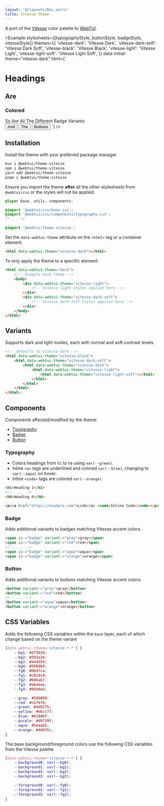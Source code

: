 ```yaml
---
layout: '@/layouts/Doc.astro'
title: Vitesse Theme
---
```



A port of the [Vitesse](https://github.com/antfu/vscode-theme-vitesse) color palette to [WebTUI](https://github.com/webtui/webtui).

<Example
    stylesheets={[typographyStyle, buttonStyle, badgeStyle, vitesseStyle]}
    themes={{
        'vitesse-dark': 'Vitesse Dark',
        'vitesse-dark-soft': 'Vitesse Dark Soft',
        'vitesse-black': 'Vitesse Black',
        'vitesse-light': 'Vitesse Light',
        'vitesse-light-soft': 'Vitesse Light Soft',
    }}
    data-initial-theme="vitesse-dark"
    html={`
<h1>Headings</h1>
<h2>Are</h2>
<h3>Colored</h3>
<span is-="badge" variant-="red">So</span>
<span is-="badge" variant-="green">Are</span>
<span is-="badge" variant-="yellow">All</span>
<span is-="badge" variant-="blue">The</span>
<span is-="badge" variant-="purple">Different</span>
<span is-="badge" variant-="aqua">Badge</span>
<span is-="badge" variant-="orange">Variants</span><br/>
<button variant-="green">And</button>
<button variant-="orange">The</button>
<button variant-="yellow">Buttons</button>
`}
/>

## Installation

Install the theme with your preferred package manager

```bash
bun i @webtui/theme-vitesse
npm i @webtui/theme-vitesse
yarn add @webtui/theme-vitesse
pnpm i @webtui/theme-vitesse
```

Ensure you import the theme **after** all the other stylesheets from `@webtui/css` or the styles will not be applied.

```css
@layer base, utils, components;

@import '@webtui/css/base.css';
@import '@webtui/css/components/typography.css';
/* ... */

@import '@webtui/theme-vitesse';
```

Set the `data-webtui-theme` attribute on the `<html>` tag or a container element.

```html
<html data-webtui-theme="vitesse-dark"></html>
```

To only apply the theme to a specific element:

```html
<html data-webtui-theme="dark">
    <!-- Example base theme -->
    <body>
        <div data-webtui-theme="vitesse-light">
            <!-- Vitesse light styles applied here -->
        </div>
        <div data-webtui-theme="vitesse-dark-soft">
            <!-- Vitesse dark-soft styles applied here -->
        </div>
    </body>
</html>
```

## Variants

Supports dark and light modes, each with normal and soft contrast levels.

```html
<!-- defaults to vitesse-dark -->
<html data-webtui-theme="vitesse-black">
    <html data-webtui-theme="vitesse-dark-soft">
        <html data-webtui-theme="vitesse-dark">
            <html data-webtui-theme="vitesse-light">
                <html data-webtui-theme="vitesse-light-soft"></html>
            </html>
        </html>
    </html>
</html>
```

## Components

Components affected/modified by the theme:

- [Typography](#typography)
- [Badge](#badge)
- [Button](#button)

### Typography

- Colors headings from `h1` to `h6` using `var(--green)`.
- Inline `<a>` tags are underlined and colored `var(--blue)`, changing to `var(--aqua)` on hover.
- Inline `<code>` tags are colored `var(--orange)`.

```html
<h1>Heading 1</h1>
<!-- ... -->
<h6>Heading 6</h6>

<p><a href="https://example.com">Link</a> <code>Inline Code</code></p>
```

### Badge

Adds additional variants to badges matching Vitesse accent colors.

```html
<span is-="badge" variant-="gray">gray</span>
<span is-="badge" variant-="red">red</span>
<!-- ... -->
<span is-="badge" variant-="aqua">aqua</span>
<span is-="badge" variant-="orange">orange</span>
```

### Button

Adds additional variants to buttons matching Vitesse accent colors.

```html
<button variant-="gray">gray</button>
<button variant-="red">red</button>
<!-- ... -->
<button variant-="aqua">aqua</button>
<button variant-="orange">orange</button>
```

## CSS Variables

Adds the following CSS variables within the `base` layer, each of which change based on the theme variant

```css
[data-webtui-theme='vitesse-*-*'] {
    --bg1: #2f363d;
    --bg2: #393a34;
    --bg3: #444d56;
    --bg4: #586069;
    --fg0: #dbd7ca;
    --fg1: #c9c8c0;
    --fg2: #b8bab7;
    --fg3: #a6abae;
    --fg4: #959da5;

    --gray: #586069;
    --red: #cb7676;
    --green: #4d9375;
    --yellow: #e6cc77;
    --blue: #6394bf;
    --purple: #d9739f;
    --aqua: #5eaab5;
    --orange: #d4976c;
}
```

The base background/foreground colors use the following CSS variables from the Vitesse palette

```css
[data-webtui-theme='vitesse-*-*'] {
    --background0: var(--bg0);
    --background1: var(--bg1);
    --background2: var(--bg2);
    --background3: var(--bg3);

    --foreground0: var(--fg0);
    --foreground1: var(--fg1);
    --foreground2: var(--fg2);
}
```
